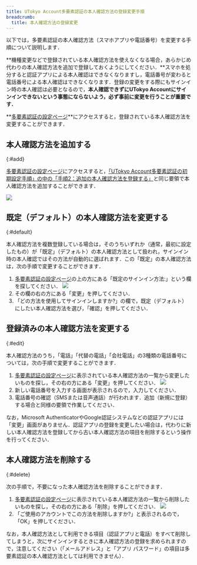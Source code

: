 ```yaml
---
title: UTokyo Account多要素認証の本人確認方法の登録変更手順
breadcrumb:
  title: 本人確認方法の登録変更
---
```



以下では，多要素認証の本人確認方法（スマホアプリや電話番号）を変更する手順について説明します．

**機種変更などで登録されている本人確認方法を使えなくなる場合，あらかじめ代わりの本人確認方法を追加で登録しておくようにしてください．**スマホを処分すると認証アプリによる本人確認はできなくなりますし，電話番号が変わると電話番号による本人確認はできなくなります．登録の変更をする際にもサインイン時の本人確認は必要となるので，**本人確認できずにUTokyo Accountにサインインできないという事態にならないよう，必ず事前に変更を行うことが重要です．**

**[多要素認証の設定ページ](https://mysignins.microsoft.com/security-info?domain_hint=univtokyo.onmicrosoft.com)**にアクセスすると，登録されている本人確認方法を変更することができます．

## 本人確認方法を追加する
{:#add}

[多要素認証の設定ページ](https://mysignins.microsoft.com/security-info?domain_hint=univtokyo.onmicrosoft.comp)にアクセスすると，[「UTokyo Account多要素認証の初期設定手順」の中の「手順2：追加の本人確認方法を登録する」](../initial/#alternative)と同じ要領で本人確認方法を追加することができます．

<img src={altAddMethod.src} />

## 既定（デフォルト）の本人確認方法を変更する
{:#default}

本人確認方法を複数登録している場合は，そのうちいずれか（通常，最初に設定したもの）が「既定」（デフォルト）の本人確認方法として扱われ，サインイン時の本人確認ではその方法が自動的に選ばれます．この「既定」の本人確認方法は，次の手順で変更することができます．

1. [多要素認証の設定ページ](https://mysignins.microsoft.com/security-info?domain_hint=univtokyo.onmicrosoft.com)の上の方にある「既定のサインイン方法:」という欄を探してください．
    <img src="change_default_signin_method.png"/>
2. その欄の右の方にある「変更」を押してください．
3. 「どの方法を使用してサインインしますか?」の欄で，既定（デフォルト）にしたい本人確認方法を選び，「確認」を押してください．

## 登録済みの本人確認方法を変更する
{:#edit}

本人確認方法のうち，「電話」「代替の電話」「会社電話」の3種類の電話番号については，次の手順で変更することができます．

1. [多要素認証の設定ページ](https://mysignins.microsoft.com/security-info?domain_hint=univtokyo.onmicrosoft.com)に表示されている本人確認方法の一覧から変更したいものを探し，その右の方にある「変更」を押してください．
    <img src="method_change.png"/>
2. 新しい電話番号を入力する画面が表示されるので，入力してください．
3. 電話番号の確認（SMSまたは音声通話）が行われます．追加（新規に登録）する場合と同様の要領で作業してください．

なお，Microsoft AuthenticatorやGoogle認証システムなどの認証アプリには「変更」画面がありません．認証アプリの登録を変更したい場合は，代わりに新しい本人確認方法を登録してから古い本人確認方法の項目を削除するという操作を行ってください．

## 本人確認方法を削除する
{:#delete}

次の手順で，不要になった本人確認方法を削除することができます．

1. [多要素認証の設定ページ](https://mysignins.microsoft.com/security-info?domain_hint=univtokyo.onmicrosoft.com)に表示されている本人確認方法の一覧から削除したいものを探し，その右の方にある「削除」を押してください．
    <img src="delete_method.png" />
2. 「ご使用のアカウントでこの方法を削除しますか?」と表示されるので，「OK」を押してください．

なお，本人確認方法として利用できる項目（認証アプリと電話）をすべて削除してしまうと，次にサインインするときに本人確認方法の登録を求められますので，注意してください（「メールアドレス」と「アプリ パスワード」の項目は多要素認証の本人確認方法としては利用できません）．

